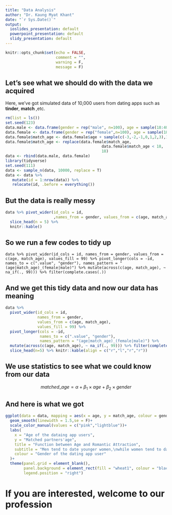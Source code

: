 ---
title: "Data Analysis"
author: "Dr. Kaung Myat Khant"
date: "`r Sys.Date()`"
output:
  ioslides_presentation: default
  powerpoint_presentation: default
  slidy_presentation: default
---

```{r setup, include=FALSE}
knitr::opts_chunk$set(echo = FALSE,
                      comment = "",
                      warning = F,
                      message = F)
```

## Let's see what we should do with the data we acquired

Here, we've got simulated data of 10,000 users from dating apps such as **tinder**, **match** ,etc.

```{r startup, include=FALSE}
rm(list = ls())
set.seed(123)
data.male <- data.frame(gender = rep("male", n=100), age = sample(18:40,100,replace = T), match_age = sample(18:22, 100, replace = T) )
data.female <- data.frame(gender = rep("female",n=100), age = sample(18:40, 100, replace = T))
data.female$match_age <- data.female$age + sample(c(-3,-2,-1,0,1,2,3),100,replace = T)
data.female$match_age <- replace(data.female$match_age,
                                          data.female$match_age < 18,
                                          18)
data <- rbind(data.male, data.female)
library(tidyverse)
set.seed(111)
data <- sample_n(data, 10000, replace = T)
data <- data %>% 
   mutate(id = 1:nrow(data)) %>% 
   relocate(id, .before = everything())
```

## But the data is really messy

```{r messy, include=TRUE}
data %>% pivot_wider(id_cols = id,
                     ,names_from = gender, values_from = c(age, match_age), values_fill = 99) %>% 
  slice_head(n = 5) %>% 
  knitr::kable()
```

## So we run a few codes to tidy up

```data %>% pivot_wider(id_cols = id, names_from = gender, values_from = c(age, match_age), values_fill = 99) %>% pivot_longer(cols = -id, names_to = c(".value", "gender"), names_pattern = "(age|match_age)_(female|male)") %>% mutate(across(c(age, match_age), ~ na_if(., 99))) %>% filter(complete.cases(.))```


## And we get this tidy data and now our data has meaning
```{r tidy, include=TRUE}
data %>%
  pivot_wider(id_cols = id,
              names_from = gender, 
              values_from = c(age, match_age), 
              values_fill = 99) %>%
  pivot_longer(cols = -id,
               names_to = c(".value", "gender"),
               names_pattern = "(age|match_age)_(female|male)") %>%
  mutate(across(c(age, match_age), ~ na_if(., 99))) %>% filter(complete.cases(.)) %>% 
  slice_head(n=5) %>% knitr::kable(align = c("r","l","r","r"))
```

## We use statistics to see what we could know from our data
$$matched\_age = \alpha + \beta_1 \times age + \beta_2 \times gender$$

## And here is what we got
```{r plot, include=TRUE}
ggplot(data = data, mapping = aes(x = age, y = match_age, colour = gender))+
  geom_smooth(linewidth = 1.5,se = F)+
  scale_color_manual(values = c("pink","lightblue"))+
  labs(
    x = "Age of the dataing app users",
    y = "Matched partners'age",
    title = "Function between Age and Romantic Attraction",
    subtitle = "Men tend to date younger women,\nwhile women tend to date men who are of a similar age",
    colour = "Gender of the dating app user"
  )+
  theme(panel.grid = element_blank(),
        panel.background = element_rect(fill = "wheat1", colour = "black"),
        legend.position = "right")

```

# If you are interested, welcome to our profession